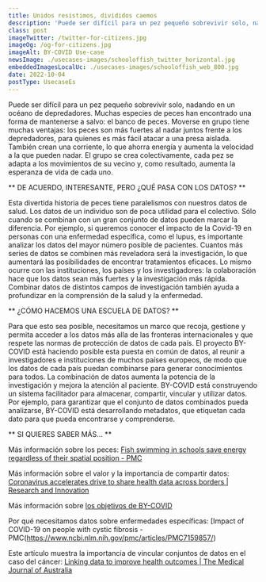 ```yaml
---
title: Unidos resistimos, divididos caemos
description: 'Puede ser difícil para un pez pequeño sobrevivir solo, nadando en un océano de depredadores. Muchas especies de peces han encontrado una forma de mantenerse a salvo: el banco de peces.'
class: post
imageTwitter: /twitter-for-citizens.jpg
imageOg: /og-for-citizens.jpg
imageAlt: BY-COVID Use-case
newsImage: ./usecases-images/schooloffish_twitter_horizontal.jpg
embeddedImagesLocalUc: ./usecases-images/schooloffish_web_800.jpg
date: 2022-10-04
postType: UsecaseEs
---
```


Puede ser difícil para un pez pequeño sobrevivir solo, nadando en un océano de depredadores. Muchas especies de peces han encontrado una forma de mantenerse a salvo: el banco de peces. Moverse en grupo tiene muchas ventajas: los peces son más fuertes al nadar juntos frente a los depredadores, para quienes es más fácil atacar a una presa aislada. También crean una corriente, lo que ahorra energía y aumenta la velocidad a la que pueden nadar. El grupo se crea colectivamente, cada pez se adapta a los movimientos de su vecino y, como resultado, aumenta la esperanza de vida de cada uno. 

** DE ACUERDO, INTERESANTE, PERO ¿QUÉ PASA CON LOS DATOS? **

Esta divertida historia de peces tiene paralelismos con nuestros datos de salud. Los datos de un individuo son de poca utilidad para el colectivo. Sólo cuando se combinan con un gran conjunto de datos pueden marcar la diferencia. Por ejemplo, si queremos conocer el impacto de la Covid-19 en personas con una enfermedad específica, como el lupus, es importante analizar los datos del mayor número posible de pacientes. Cuantos más series de datos se combinen más reveladora será la investigación, lo que aumentará las posibilidades de encontrar tratamientos eficaces. Lo mismo ocurre con las instituciones, los países y los investigadores: la colaboración hace que los datos sean más fuertes y la investigación más rápida. Combinar datos de distintos campos de investigación también ayuda a profundizar en la comprensión de la salud y la enfermedad. 

** ¿CÓMO HACEMOS UNA ESCUELA DE DATOS? **

Para que esto sea posible, necesitamos un marco que recoja, gestione y permita acceder a los datos más alla de las fronteras internacionales y que respete las normas de protección de datos de cada país. El proyecto BY-COVID está haciendo posible esta puesta en común de datos, al reunir a investigadores e instituciones de muchos países europeos, de modo que los datos de cada país puedan combinarse para generar conocimientos para todos. La combinación de datos aumenta la potencia de la investigación y mejora la atención al paciente. BY-COVID está construyendo un sistema facilitador para almacenar, compartir, vincular y utilizar datos. Por ejemplo, para garantizar que el conjunto de datos combinados pueda analizarse, BY-COVID está desarrollando metadatos, que etiquetan cada dato para que pueda encontrarse y comprenderse. 

** SI QUIERES SABER MÁS… **

Más información sobre los peces: [Fish swimming in schools save energy regardless of their spatial position - PMC](https://www.ncbi.nlm.nih.gov/pmc/articles/PMC4293471/)

Más información sobre el valor y la importancia de compartir datos: [Coronavirus accelerates drive to share health data across borders | Research and Innovation](https://ec.europa.eu/research-and-innovation/en/horizon-magazine/coronavirus-accelerates-drive-share-health-data-across-borders)

Más información sobre [los objetivos de BY-COVID](https://by-covid.org/about#objectives)

Por qué necesitamos datos sobre enfermedades específicas: [Impact of COVID-19 on people with cystic fibrosis - PMC(https://www.ncbi.nlm.nih.gov/pmc/articles/PMC7159857/)

Este artículo muestra la importancia de vincular conjuntos de datos en el caso del cáncer: [Linking data to improve health outcomes | The Medical Journal of Australia](https://www.mja.com.au/journal/2014/200/7/linking-data-improve-health-outcomes)





